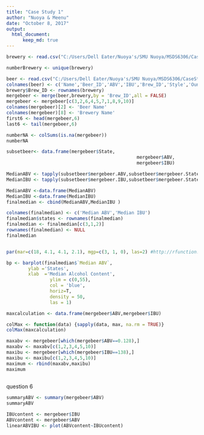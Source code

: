 ```yaml
---
title: "Case Study 1"
author: "Nuoya & Meenu"
date: "October 8, 2017"
output: 
  html_document:
      keep_md: true
---
```


```r

brewery <- read.csv("C:/Users/Dell Eater/Nuoya's/SMU Nuoya/MSDS6306/CaseStudy1/data/raw/Breweries.csv", sep = ',')

numberBrewery <- unique(brewery)
```
```r
beer <- read.csv("C:/Users/Dell Eater/Nuoya's/SMU Nuoya/MSDS6306/CaseStudy1/data/raw/Beers.csv", sep = ',')
colnames(beer) <- c('Name','Beer_ID','ABV','IBU','Brew_ID','Style','Ounces')
brewery$Brew_ID <- rownames(brewery)
mergebeer <- merge(beer,brewery,by = 'Brew_ID',all = FALSE)
mergebeer <- mergebeer[c(3,2,6,4,5,7,1,8,9,10)]
colnames(mergebeer)[2] <- 'Beer Name'
colnames(mergebeer)[8] <- 'Brewery Name'
first6 <- head(mergebeer,6)
last6 <- tail(mergebeer,6)
```

```r
numberNA <- colSums(is.na(mergebeer))
numberNA
```

```r
subsetbeer<- data.frame(mergebeer$State,
												mergebeer$ABV,
												mergebeer$IBU)

MedianABV <- tapply(subsetbeer$mergebeer.ABV,subsetbeer$mergebeer.State,median)
MedianIBU <- tapply(subsetbeer$mergebeer.IBU,subsetbeer$mergebeer.State,median)

MedianABV <-data.frame(MedianABV)
MedianIBU <-data.frame(MedianIBU)
finalmedian <- cbind(MedianABV,MedianIBU )

colnames(finalmedian) <- c('Median ABV','Median IBU')
finalmedian$states <- rownames(finalmedian)
finalmedian <- finalmedian[c(3,1,2)]
rownames(finalmedian) <- NULL
finalmedian


par(mar=c(18, 4.1, 4.1, 2.1), mgp=c(3, 1, 0), las=2) #http://rfunction.com/archives/1302

bp <- barplot(finalmedian$`Median ABV`,
      	ylab ='States',
        xlab  ='Median Alcohol Content',
				ylim = c(0,55),
				col = 'blue',
				horiz=T, 
				density = 50,
				las = 1)
```

```r
maxcalculation <- data.frame(mergebeer$ABV,mergebeer$IBU)

colMax <- function(data) {sapply(data, max, na.rm = TRUE)}
colMax(maxcalculation)

maxabv <- mergebeer[which(mergebeer$ABV==0.128),]
maxabv <- maxabv[c(1,2,3,4,5,10)]
maxibu <- mergebeer[which(mergebeer$IBU==138),]
maxibu <- maxibu[c(1,2,3,4,5,10)]
maximum <- rbind(maxabv,maxibu)
maximum
 
```
question 6
```r
summaryABV <- summary(mergebeer$ABV)
summaryABV
```

```r
IBUcontent <- mergebeer$IBU
ABVcontent <- mergebeer$ABV
linearABVIBU <- plot(ABVcontent~IBUcontent)
```

